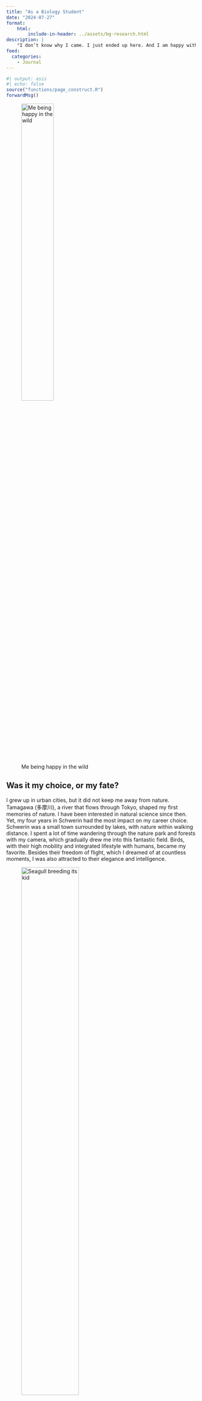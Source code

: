 ```yaml
---
title: "As a Biology Student"
date: "2024-07-27"
format:
    html:
        include-in-header: ../assets/bg-research.html
description: |
    "I don’t know why I came. I just ended up here. And I am happy with it."
feed:
  categories:
    - Journal
---
```


```r
#| output: asis
#| echo: false
source("functions/page_construct.R")
forwardMsg()
```

![Me being happy in the wild](/assets/images/hu-in-heath-cropped.jpg){width="45%"}

## Was it my choice, or my fate?

I grew up in urban cities, but it did not keep me away from nature. Tamagawa (多摩川), a river that flows through Tokyo, shaped my first memories of nature. I have been interested in natural science since then. Yet, my four years in Schwerin had the most impact on my career choice. Schwerin was a small town surrounded by lakes, with nature within walking distance. I spent a lot of time wandering through the nature park and forests with my camera, which gradually drew me into this fantastic field. Birds, with their high mobility and integrated lifestyle with humans, became my favorite. Besides their freedom of flight, which I dreamed of at countless moments, I was also attracted to their elegance and intelligence.

![Seagull breeding its kid](/assets/images/seagull.jpg){width=60%}

Another passion of mine lies in the ocean. The magical power of the ocean has attracted me in so many ways, too many to sort through. It feels like a born instinct how the sounds of waves, the blue of the depths, and the twinkling of the water trigger my emotions and actions. 

I love thinking, sometimes even a bit too much. I have lost count of how many times I sat on the rocks, looking at the starlight's reflection in the great lake of Schwerin, thinking about how vastly wide the universe is, and how insanely long time flows. Every time I think about this, I am amazed by the complexity of life, which blooms so brightly and desperately in the eye of Laplace’s demon.

<!-- ![Schweriner Schloss under the stars](../assets/images/schwerin-starlight.jpg){width=60%} -->

All of this, and much more, have ultimately led me on the path of becoming a biologist. 

## University

I started my degree program in 2020 at [Universität Hamburg](https://www.biologie.uni-hamburg.de/en.html) and received my bachelor's degree at 2024. Currently, I am further pursuing my master degree.

Besides the basic modules obligatory for everyone studying biology, I attended various elective courses during my bachelor and master studies. Many of them have already paid off with knowledge and skills later on, and some have meaningfully shaped my current specialization.

### Molecular Biology

Like many others, I thought about how my studies could support my future. The first time I stood at the crossroads, molecular biology, or specifically, biotechnology, seemed the most promising. But as I delved deeper, I noticed my lack of constant passion for the technology. They mean more as techniques and methods to me, not as research itself. I needed something more "biological" to immerse myself in. For the first time, I felt eager to answer questions at the front line of research. The questions which are confusing researchers, but also reveal the beauty of life. At the meantime, I had some new experience outside the lab, which reminded me on my original passion. This has made me decide that I don’t want to commit myself to a career that is totally inside the lab, but to take advantage of my knowledge and skills gained in this field to support my career that combines molecular biology with something else.

### The first HiWi

All I have now, and who I have become, could never have been possible if I hadn't sent that email back in 2022. It was the second time I saw the hiring ad for a student assistant. The professors in our department hire students yearly to assist with bachelor basic courses, particularly *Animal Physiology* in my case. Since these courses are mandatory, the number of attendees is high. In the first normal year after COVID, they faced a shortage of hands. Many others, who might have considered the job, were worried about whether they could be up to it, like I was. But seeing the ad twice?

:::{.mini}
“Well, maybe my German is not good enough, maybe I didn’t have the best grade in that course, but why not give it a try?” 
:::

I took it as a reminder of my fate and the last chance to get on that ride. And this, my friend, changed my life. Or anyway, my life would have to change at some point, but with this decision, I held the opportunity tight in my hand, even if I did not realize it back then.

It turned out the three-week job went very well. I had a good time and learned a lot, even though I was the one teaching others. This experience helped me overcome my anxiety in front of people, taught me the joy of helping others, and provided me with my first network in my career - with my future thesis supervisor, Dr. Kim Rohlfing.

### Bachelor thesis

Kim was a very talkative and passionate person. During the week we led the course together, she told me a lot about the research group she was in, the elective courses they offered, and their research. I must admit, my first choice for the thesis was another group, but eventually, I asked Kim for an opportunity. At that point, I was still planning to build my career path toward molecular technology.

The research group was called “Molecular Evolutionary Biology” and run by Prof. Dr. Susanne Dobler, who taught the fundamental evolution course. I was assigned a fascinating topic about *Wolbachia*, a stunning bacteria in many insects with impressive witchcraft — manipulating the host’s reproduction behavior, and more. The deeper I dived into it, the more amazed I was. Researchers worldwide have dedicated decades to studying this bacteria, and even more are joining, but still, it is shrouded in mysteries, and this excited me.
<!-- ([Learn more about my thesis and Wolbachia.](../research/blogs/bachelor-thesis.qmd)) -->

Eventually, I have come to realize that evolution was exactly what caught me on this path in the first place. I learned about the basic concept of modern evolutionary theory when I was young, and since then, I have always tried to explain things with it. That’s also how I explained the universe to myself and why the universe amazes me every time. And the topic I dived into, not only *Wolbachia* but the research on things we don’t know about countless lives on this planet, i.e. the biodiversity, how it works, how it was shaped, and where it will go, the complexity of life, is exactly the radiant flower that dazzles Laplace’s demon.

The year in the research group was the most precious year I had during the program. I even had the opportunity to attend an academic conference, the DZG (German Zoological Society) annual meeting in Kassel as an undergraduate student. As I wrote in the acknowledgments of my thesis, I can’t express enough gratitude to Kim, my supervisor, who offered the opportunities in the first place; to Susanne, our group leader, for showing me how an honored researcher should be; to Mario Röpcke, a fellow PhD student in the group, and to Dr. Shabnam Mohammadi, for the various help they offered during the year. I will treasure this memory for the rest of my life.

![Me and my poster](/assets/images/hu-poster.jpg){width=60%}

### Going Further

With my passion for evolution clarified, my goal became clear. Evolution does not stand alone; it is nothing more than ecology and genetics in relation to time. With that in mind, I began my master’s program and attended two courses - *Evolutionary Systematics* and *Community Ecology*. The former strengthened my understanding of evolution. As the course ended, I wrote this text in my notes:

::: {.mini}
*This course has given me the tools to see the driving forces behind the universe. I've come to understand that evolution is not just about the historical development of species. Rather, it's like an invisible hand from time itself, shaping our world.*
:::


The other one, *Community Ecology*, finally knitted a network between evolution and ecology for me by showing me how they interact with each other, and clarified how the conservation strategy works. Upon that, it also ‘officially’ connected data science with my career, by teaching us to deal with complex ecological data.

## Data Science - The Parallel

The importance of data science is nowadays no longer a news. I had a slight interest in it since a few years ago, and actually, my fourth preference when applying the university was data science (you can guess my third, it was not related to biology either). Although I am totally happy that I got accepted by B.Sc. biology program at UHH the day after my application, but the interest has remained. The bachelor biology program was reformed after two years after I started, where four semesters of data science course were brought into program to teach students R and be able to utilize digital methods to conduct basic statistical analysis. My program did not have that, we even brought F-table into exam to do some hand-made ANOVA. 

But I got lucky, I chose to start taking elective course earlier than suggested and replaced the basic biostatistics module with *Data Analysis in Ecology (with R)* (what I mean by ‘replace’ was actually skipping the basic module because the attendance was not checked). That was where I learned R and was introduced to the world of reproducible research.

Even if I hadn't taken course back then, I guess I would have still learned R at some point. As our lecturer suggested, I have used R regularly since then, including in my thesis and the *Community Ecology* course. I love the feeling of searching for new results in the sea of data, it's like a magical power that can find peace in a chaotic world. This evoked more interest inside me, such as building this website. Despite all the convenient features provided by Quarto, it still requires a certain level of project management skill to keep everythings clean, tidy, and understandable.

Earlier this year, I had some time without university courses, I used it to attend courses on *Coursera*, where many universities offer various courses. I introduced myself to bioinformatics, from simple motif finding to genome assembly, further to sequence comparison and ultimately to big data, in hope that I will use this knowledge in my future career (I’m sure I will).

## The Aim

After mentioning all the topic I’m up to, I hope you have received a broad overview of what I did and what I am doing. But I must admit, as I am still pursuing my master degree, I’m still not completely sure of the exact specific topic I will push toward, It will more probably be a spontaneous decision based on availability of different opportunities, but I certainly have some personal interest, such as the marine mammals, crustacean, sea birds, reptiles, *Wolbachia* of course (but less in insects themselves tho), some Crsutaceans (e.g. Rhizocephala is a very stunning group in view of evolution, also in physiology, developmental biology, and morphology, they are just too unique). 

Beside all I mentioned, I also learn new things from other branches out of general interest, such as other courses I attended: molecular parasitology, molecular immunology, biodiversity of marine deep-sea habitats, biodiversity of fungi, etc. I am encouraged by a concept to do this:

:::{.mini}
“T-shaped people", those with a depth of knowledge in at least one discipline and a breadth of knowledge about innovation and entrepreneurship that allows them to work effectively with professionals on other disciplines to bring their ideas to life.”

― Tina Seelig, *What I Wish I Knew When I Was 20*
:::

Interdisciplinarity has become an important aspect of research nowadays, especially in such complex subject like biology, I am extremely certain that I will work with people from other disciplines, and my goal is to contribute to research, particularly in species evolution, in view of its interaction with the environment and the humans, especially in terms of conservation, in an interdisciplinary way. 

## CV

I want to thank you all for reading this far. I hope my words give you a better idea of who I am, but there are also some points I did not mention. For more information, you can find my CV [here](/biology-research/CV_Zhehao_Hu.pdf).
